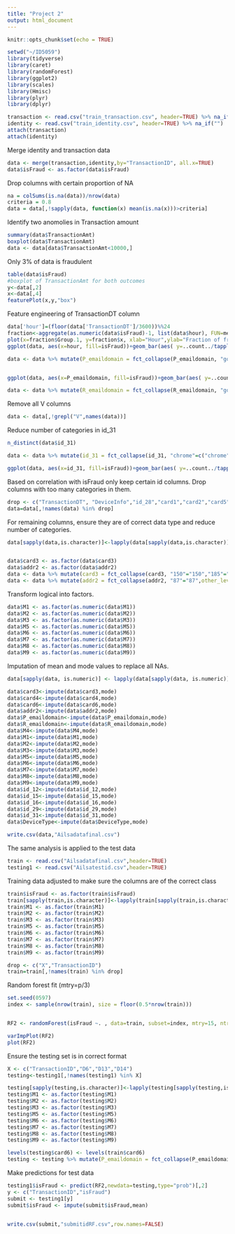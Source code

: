 ---
title: "Project 2"
output: html_document
---

```{r setup, include=FALSE}
knitr::opts_chunk$set(echo = TRUE)
```

```{r}
setwd("~/ID5059")
library(tidyverse)
library(caret)
library(randomForest)
library(ggplot2)
library(scales)
library(Hmisc)
library(plyr)
library(dplyr)

transaction <- read.csv("train_transaction.csv", header=TRUE) %>% na_if("")
identity <- read.csv("train_identity.csv", header=TRUE) %>% na_if("")
attach(transaction)
attach(identity)
```

Merge identity and transaction data
```{r}
data <- merge(transaction,identity,by="TransactionID", all.x=TRUE)
data$isFraud <- as.factor(data$isFraud)
```

Drop columns with certain proportion of NA
```{r}
na = colSums(is.na(data))/nrow(data)
criteria = 0.8
data = data[,!sapply(data, function(x) mean(is.na(x)))>criteria]

```

Identify two anomolies in Transaction amount
```{r}
summary(data$TransactionAmt)
boxplot(data$TransactionAmt)
data <- data[data$TransactionAmt<10000,]
```
Only 3% of data is fraudulent
```{r}
table(data$isFraud)
#boxplot of TransactionAmt for both outcomes
y<-data[,2]
x<-data[,4]
featurePlot(x,y,"box")
```

Feature engineering of TransactionDT column
```{r}
data['hour']=(floor(data['TransactionDT']/3600))%%24
fraction<-aggregate(as.numeric(data$isFraud)-1, list(data$hour), FUN=mean)
plot(x=fraction$Group.1, y=fraction$x, xlab="Hour",ylab="Fraction of fraudulent transactions",type="l")
ggplot(data, aes(x=hour, fill=isFraud))+geom_bar(aes( y=..count../tapply(..count.., ..fill.. ,sum)[..fill..]), position="dodge") + scale_y_continuous(labels=percent)

```



```{r}

data <- data %>% mutate(P_emaildomain = fct_collapse(P_emaildomain, "google"=c("gmail","gmail.com"), "yahoo"=c("yahoo.co.jp","yahoo.co.uk","yahoo.com","yahoo.com.mx","yahoo.de","yahoo.es","yahoo.fr"),"Microsoft"=c("hotmail.co.uk","hotmail.com","hotmail.de","hotmail.es","hotmail.fr","live.com","live.com.mx","live.fr","outlook.com","outlook.es"),other_level="other"))


ggplot(data, aes(x=P_emaildomain, fill=isFraud))+geom_bar(aes( y=..count../tapply(..count.., ..fill.. ,sum)[..fill..]), position="dodge") + scale_y_continuous(labels=percent)+theme(axis.text.x = element_text(angle = 90, vjust = 0.5, hjust=1))

data <- data %>% mutate(R_emaildomain = fct_collapse(R_emaildomain, "google"=c("gmail","gmail.com"), "yahoo"=c("yahoo.co.jp","yahoo.co.uk","yahoo.com","yahoo.com.mx","yahoo.de","yahoo.es","yahoo.fr"),"Microsoft"=c("hotmail.co.uk","hotmail.com","hotmail.de","hotmail.es","hotmail.fr","live.com","live.com.mx","live.fr","outlook.com","outlook.es"),other_level="other"))
```

Remove all V columns
```{r}
data <- data[,!grepl("V",names(data))]
```

Reduce number of categories in id_31
```{r}
n_distinct(data$id_31)

data <- data %>% mutate(id_31 = fct_collapse(id_31, "chrome"=c("chrome","chrome 63.0 for ios","chrome 43.0 for android","chrome 46.0 for android","chrome 49.0","chrome 49.0 for android","chrome 50.0 for android","chrome 51.0","chrome 51.0 for android","chrome 51.0 for android","chrome 52.0 for android","chrome 53.0 for android","chrome 54.0 for android","chrome 55.0","chrome 55.0 for android","chrome 56.0","chrome 56.0 for android","chrome 57.0","chrome 57.0 for android","chrome 58.0","chrome 58.0 for android","chrome 59.0","chrome 59.0 for android","chrome 60.0","chrome 60.0 for android","chrome 61.0","chrome 61.0 for android","chrome 62.0","chrome 62.0 for android","chrome 62.0 for ios","chrome 63.0","chrome 63.0 for android","chrome 64.0","chrome 64.0 for android","chrome 64.0 for ios","chrome 65.0","chrome 65.0 for android","chrome 65.0 for ios","chrome 66.0","chrome 66.0 for android","chrome 66.0 for ios","chrome 67.0","chrome 67.0 for android","chrome 69.0","chrome generic","chrome generic for android"),"opera"=c("opera","opera 49.0","opera 51.0","opera 52.0","opera 53.0","opera generic"),"samsung"=c("samsung","samsung browser 3.3","samsung browser 4.0","samsung browser 4.2","samsung browser 5.2","samsung browser 5.4","samsung browser 6.2","samsung browser 6.4","samsung browser 7.0","samsung browser generic","Samsung/SCH","Samsung/SM-G531H","Samsung/SM-G532M"),"firefox"=c("firefox","firefox 47.0","firefox 48.0","firefox 52.0","firefox 55.0","firefox 56.0","firefox 57.0","firefox 58.0","firefox 59.0","firefox 60.0","firefox generic","firefox mobile 61.0"),"edge"=c("edge","edge 13.0","edge 14.0","edge 15.0","edge 16.0","edge 17.0"),"safari"=c("safari","safari 10.0","safari 11.0","safari 9.0","safari generic","mobile safari","mobile safari 10.0","mobile safari 11.0","mobile safari 8.0","mobile safari 9.0", "mobile safari generic","mobile safari uiwebview"),"NA"="NA",other_level = "Other"))

ggplot(data, aes(x=id_31, fill=isFraud))+geom_bar(aes( y=..count../tapply(..count.., ..fill.. ,sum)[..fill..]), position="dodge") + scale_y_continuous(labels=percent)+theme(axis.text.x = element_text(angle = 90, vjust = 0.5, hjust=1))
```

Based on correlation with isFraud only keep certain id columns. Drop columns with too many categories in them. 
```{r}
drop <- c("TransactionDT", "DeviceInfo","id_28","card1","card2","card5","addr1","id_01","id_02","id_05","id_06","id_11","id_13","id_17","id_19","id_20","id_35","id_36","id_37","id_38")
data=data[,!names(data) %in% drop]
```

For remaining columns, ensure they are of correct data type and reduce number of categories. 
```{r}
data[sapply(data,is.character)]<-lapply(data[sapply(data,is.character)],as.factor)


data$card3 <- as.factor(data$card3)
data$addr2 <- as.factor(data$addr2)
data <- data %>% mutate(card3 = fct_collapse(card3, "150"="150","185"="185",other_level="other"))
data <- data %>% mutate(addr2 = fct_collapse(addr2, "87"="87",other_level = "other"))

```

Transform logical into factors.
```{r}
data$M1 <- as.factor(as.numeric(data$M1))
data$M2 <- as.factor(as.numeric(data$M2))
data$M3 <- as.factor(as.numeric(data$M3))
data$M5 <- as.factor(as.numeric(data$M5))
data$M6 <- as.factor(as.numeric(data$M6))
data$M7 <- as.factor(as.numeric(data$M7))
data$M8 <- as.factor(as.numeric(data$M8))
data$M9 <- as.factor(as.numeric(data$M9))
```

Imputation of mean and mode values to replace all NAs. 
```{r}
data[sapply(data, is.numeric)] <- lapply(data[sapply(data, is.numeric)], function(x) ifelse(is.na(x), mean(x, na.rm = TRUE), x))

data$card3<-impute(data$card3,mode)
data$card4<-impute(data$card4,mode)
data$card6<-impute(data$card6,mode)
data$addr2<-impute(data$addr2,mode)
data$P_emaildomain<-impute(data$P_emaildomain,mode)
data$R_emaildomain<-impute(data$R_emaildomain,mode)
data$M4<-impute(data$M4,mode)
data$M1<-impute(data$M1,mode)
data$M2<-impute(data$M2,mode)
data$M3<-impute(data$M3,mode)
data$M5<-impute(data$M5,mode)
data$M6<-impute(data$M6,mode)
data$M7<-impute(data$M7,mode)
data$M8<-impute(data$M8,mode)
data$M9<-impute(data$M9,mode)
data$id_12<-impute(data$id_12,mode)
data$id_15<-impute(data$id_15,mode)
data$id_16<-impute(data$id_16,mode)
data$id_29<-impute(data$id_29,mode)
data$id_31<-impute(data$id_31,mode)
data$DeviceType<-impute(data$DeviceType,mode)

write.csv(data,"Ailsadatafinal.csv")

```

The same analysis is applied to the test data

```{r}
train <- read.csv("Ailsadatafinal.csv",header=TRUE)
testing1 <- read.csv("Ailsatestid.csv",header=TRUE)
```

Training data adjusted to make sure the columns are of the correct class
```{r}
train$isFraud <- as.factor(train$isFraud)
train[sapply(train,is.character)]<-lapply(train[sapply(train,is.character)],as.factor)
train$M1 <- as.factor(train$M1)
train$M2 <- as.factor(train$M2)
train$M3 <- as.factor(train$M3)
train$M5 <- as.factor(train$M5)
train$M6 <- as.factor(train$M6)
train$M7 <- as.factor(train$M7)
train$M8 <- as.factor(train$M8)
train$M9 <- as.factor(train$M9)

drop <- c("X","TransactionID")
train=train[,!names(train) %in% drop]
```

Random forest fit (mtry=p/3)
```{r}
set.seed(0597)
index <- sample(nrow(train), size = floor(0.5*nrow(train)))


RF2 <- randomForest(isFraud ~. , data=train, subset=index, mtry=15, ntree=100, importance=TRUE)

varImpPlot(RF2)
plot(RF2)
```

Ensure the testing set is in correct format
```{r}
X <- c("TransactionID","D6","D13","D14")
testing<-testing1[,!names(testing1) %in% X]

testing[sapply(testing,is.character)]<-lapply(testing[sapply(testing,is.character)],as.factor)
testing$M1 <- as.factor(testing$M1)
testing$M2 <- as.factor(testing$M2)
testing$M3 <- as.factor(testing$M3)
testing$M5 <- as.factor(testing$M5)
testing$M6 <- as.factor(testing$M6)
testing$M7 <- as.factor(testing$M7)
testing$M8 <- as.factor(testing$M8)
testing$M9 <- as.factor(testing$M9)

levels(testing$card6) <- levels(train$card6)
testing <- testing %>% mutate(P_emaildomain = fct_collapse(P_emaildomain, "other"=c("other","scranton.edu")))


```

Make predictions for test data
```{r}
testing1$isFraud <- predict(RF2,newdata=testing,type="prob")[,2]
y <- c("TransactionID","isFraud")
submit <- testing1[y]
submit$isFraud <- impute(submit$isFraud,mean)


write.csv(submit,"submitidRF.csv",row.names=FALSE)

```

